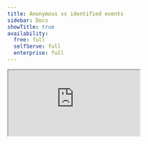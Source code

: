 ```yaml
---
title: Anonymous vs identified events
sidebar: Docs
showTitle: true
availability:
  free: full
  selfServe: full
  enterprise: full
---
```




<iframe
    src="https://www.youtube-nocookie.com/embed/U2Ac4w5flJQ"
    className="rounded shadow-xl"
/>

<IdentifiedVsAnonymousIntro />

![Anonymous vs identified events](https://res.cloudinary.com/dmukukwp6/image/upload/v1727855989/posthog.com/contents/anon-vs-identifd.png)

## How to capture anonymous events


<Tab.Group tabs={[
    'Web', 
    'Backend', 
    'Android', 
    'iOS',
    'Flutter']}>
    <Tab.List>
        <Tab>Web</Tab>
        <Tab>Backend</Tab>
        <Tab>Android</Tab>
        <Tab>iOS</Tab>
        <Tab>Flutter</Tab>
    </Tab.List>
    <Tab.Panels>
        <Tab.Panel>
            <HowToCaptureAnonymousEventsWeb />
        </Tab.Panel>
        <Tab.Panel>
            <HowToCaptureAnonymousEventsBackend />
        </Tab.Panel>
        <Tab.Panel>
           <HowToCaptureAnonymousEventsAndroid />
        </Tab.Panel>
        <Tab.Panel>
           <HowToCaptureAnonymousEventsIOS />
        </Tab.Panel>
        <Tab.Panel>
           <HowToCaptureAnonymousEventsFlutter />
        </Tab.Panel>
    </Tab.Panels>
</Tab.Group>

## How to capture identified events






<Tab.Group tabs={[
    'Web', 
    'Backend', 
    'Android', 
    'iOS',
    'Flutter']}>
    <Tab.List>
        <Tab>Web</Tab>
        <Tab>Backend</Tab>
        <Tab>Android</Tab>
        <Tab>iOS</Tab>
        <Tab>Flutter</Tab>
    </Tab.List>
    <Tab.Panels>
        <Tab.Panel>
            <HowToCaptureIdentifiedEventsFrontend />
        </Tab.Panel>
        <Tab.Panel>
            <HowToCaptureIdentifiedEventsBackend />
        </Tab.Panel>
        <Tab.Panel>
            <HowToCaptureIdentifiedEventsAndroid />
        </Tab.Panel>
        <Tab.Panel>
           <HowToCaptureIdentifiedEventsiOS />
        </Tab.Panel>
        <Tab.Panel>
           <HowToCaptureIdentifiedEventsFlutter />
        </Tab.Panel>
    </Tab.Panels>
</Tab.Group>

## Mobile SDK version considerations

When using PostHog's mobile SDKs, any changes made to `personProfiles` configuration will only apply to users who have updated their app to the latest version. This is because mobile SDKs are bundled with your app and cannot be updated dynamically.

**Impact on existing users:**

Users running older versions of your app will continue using the `personProfiles` configuration that was bundled with their installed version, even after you release updates with new configurations.

**Managing version differences:**

To ensure consistent behavior across your user base, you can:

1. Use feature flags (with a version payload) to detect users running outdated app versions
2. Implement an update flow to guide users to install the latest version
3. Consider making app updates mandatory for critical changes

This will help maintain consistency in how person profiles are handled across your entire user base.

## Frequently asked questions

### What can and can't I do with anonymous events?

You **can**:

- Set [event properties](/docs/product-analytics/capture-events#setting-event-properties)
- Aggregate and filter events by event properties e.g. URL, geographic location, UTM source.
- Create insights like [trends](/docs/product-analytics/trends/overview), [funnels](/docs/product-analytics/funnels), [SQL insights](/docs/product-analytics/sql) and more.

You **cannot**:

- Set [person properties](/docs/product-analytics/person-properties)
- Create [cohorts](/docs/data/cohorts)
- Filter on person properties
- Use person properties for targeting feature flags, A/B tests, or surveys
- Query the `persons` table using [SQL insights](/docs/product-analytics/sql)
- Use group analytics

### What can and can't I do with identified events?

You can use all of PostHog's features with identified events. There are no restrictions.

### What happens to events when an anonymous user is identified? 

All future events are associated with their person profile and are captured and billed as identified events.

Past events are attributed to the person, but are otherwise unchanged. This means that past events remain billed as anonymous.

### Can identified events still be "anonymous"?

Yes, identified events can still be "anonymous" in the sense that they don't need to contain personal information such as name, email, or phone number. A person profile is still created for them, but it doesn't need to include any personal information.

### Can I specify some events to be identified and others to be anonymous for the same users?

Not if you already identified them. Once a user is identified, all _future_ events for that user are associated with their person profile and are captured as identified events.

### How do I revert back to anonymous events after identifying?

Calling [`reset()`](/docs/product-analytics/identify#3-reset-after-logout) will unlink the person profile from the user and create a new PostHog anonymous ID for capturing events. Any future events are captured as anonymous events. 

However, if you capture events using the `distinct_id` used in their previously identified person profile, the events are captured as identified events. You need to use a new `distinct_id` to capture events as anonymous events.

### Why are identified events so much more expensive?

Since identified events are associated with a person profile, processing and querying them requires using resource intensive table JOINs. On the other hand, anonymous events are stored in a single table and are more efficient to query.

This [post](/blog/analytics-pricing#why-are-anonymous-events-so-much-cheaper) goes into more detail.

### Why am I being charged for both "events" and "persons"

We're not charging you for both. The person profiles line item you see on your invoice is a number of identified events captured. The events line item is the total number of anonymous events captured.

### How does my free allowance work for anonymous vs identified events?

Your first one million events each month are free, regardless if they are anonymous or identified. 